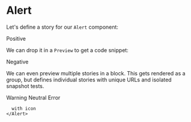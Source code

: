 


<Meta title="MDX/Alert" component={Alert} />

# Alert

Let's define a story for our `Alert` component:

<Story name="positive">
  <Alert >Positive</Alert>
</Story>

We can drop it in a `Preview` to get a code snippet:

<Preview>
  <Story name="negative">
    <Alert >Negative</Alert>
  </Story>
</Preview>

We can even preview multiple stories in a block. This
gets rendered as a group, but defines individual stories
with unique URLs and isolated snapshot tests.

<Preview>
  <Story name="warning">
    <Alert >Warning</Alert>
  </Story>
  <Story name="neutral">
    <Alert >Neutral</Alert>
  </Story>
  <Story name="error">
    <Alert >Error</Alert>
  </Story>
  <Story name="with icon">
    <Alert >
     
      with icon
    </Alert>
  </Story>
</Preview>
